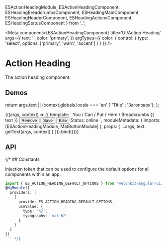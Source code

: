 

  ESActionHeadingModule,
  ESActionHeadingComponent,
  ESHeadingBreadcrumbsComponent,
  ESHeadingMainComponent,
  ESHeadingHeaderComponent,
  ESHeadingActionsComponent,
  ESHeadingStatusComponent
  } from '..';


<Meta
  component={ESActionHeadingComponent}
  title='UI/Action Heading'
  args={{
    text: '',
    color: 'primary',
  }}
  argTypes={{
    color: {
      control: { type: 'select', options: ['primary', 'warn', 'accent'] }
    }
  }}
/>

# Action Heading

The action heading component.

## Demos

  return args.text || (context.globals.locale === 'en' ? 'Title' : 'Заголовок');
};


<Canvas source={ACTION_HEADING_STORY_BASIC_SOURCE}>
  <Story name='Basic' height='110px'>
    {((args, context) => ({
      template: `
        <es-action-heading>
          <es-heading-breadcrumbs>You / Can / Put / Here / Breadcrumbs</es-heading-breadcrumbs>
          <es-heading-main>
            <es-heading-header [typography]="'es-h4'" [maxLines]="3">{{ text }}</es-heading-header>
            <es-heading-actions>
              <button mat-raised-button [color]="color">Remove</button>
              <button mat-raised-button>Save</button>
              <button mat-raised-button [color]="color">Else</button>
            </es-heading-actions>
          </es-heading-main>
          <es-heading-status>Status: online</es-heading-status>
        </es-action-heading>
      `,
      moduleMetadata: {
        imports: [ESActionHeadingModule, MatButtonModule]
      },
      props: {
        ...args,
        text: getText(args, context)
      }
    })).bind({})}
  </Story>
</Canvas>

## API

<ArgsTable of={ESActionHeadingComponent} />


{/* ## Constants

Injection token that can be used to configure the default options for all components within an app.

```ts
import { ES_ACTION_HEADING_DEFAULT_OPTIONS } from '@elonkit/angular/ui/action-heading';
@NgModule({
  providers: [
    {
      provide: ES_ACTION_HEADING_DEFAULT_OPTIONS,
      useValue: {
        type: 'h2',
        typography: 'mat-h2'
      }
    }
  ]
})
``` */}
